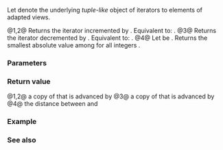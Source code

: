 {{title|operator+,-{{small|(ranges::zip_view::''iterator'')}}}}
{{cpp/ranges/zip_view/navbar}}

{{dcl begin}}
{{dcl|num=1|since=c++23|1=
friend constexpr /*iterator*/ operator+( const /*iterator*/&amp; i, difference_type n )
    requires /*all-random-access*/&lt;Const, Views...&gt;;
}}
{{dcl|num=2|since=c++23|1=
friend constexpr /*iterator*/ operator+( difference_type n, const /*iterator*/&amp; i )
    requires /*all-random-access*/&lt;Const, Views...&gt;;
}}
{{dcl|num=3|since=c++23|1=
friend constexpr /*iterator*/ operator-( const /*iterator*/&amp; i, difference_type n )
    requires /*all-random-access*/&lt;Const, Views...&gt;;
}}
{{dcl|num=4|since=c++23|1=
friend constexpr difference_type operator-( const /*iterator*/&amp; i,
                                            const /*iterator*/&amp; j )
    requires (std::sized_sentinel_for&lt;
                  ranges::iterator_t&lt;/*maybe-const*/&lt;Const, Views&gt;&gt;,
                  ranges::iterator_t&lt;/*maybe-const*/&lt;Const, Views&gt;&gt;&gt;
                  and ...);
}}
{{dcl end}}

Let {{tti|current_}} denote the underlying ''tuple-like'' object of iterators to elements of adapted views.

@1,2@ Returns the iterator {{c|i}} incremented by {{c|n}}. Equivalent to:
{{c|1= auto r = i; r += n; return r;}}.
@3@ Returns the iterator {{c|i}} decremented by {{c|n}}. Equivalent to:
{{c|1= auto r = i; r -= n; return r;}}.
@4@ Let {{tti|DIST(k)}} be {{c|1=difference_type(std::get&lt;k&gt;(i.current_) - std::get&lt;k&gt;(j.current_))}}. Returns the smallest absolute value among {{tti|DIST(n)}} for all integers {{c|1=0 &lt;= n &lt; sizeof...(Views)}}.

{{cpp/hidden friend|{{tt|zip_view::''iterator''&lt;Const&gt;}}|plural=yes}}

===Parameters===
{{par begin}}
{{par|i, j|the iterators.}}
{{par|n|position relative to current location.}}
{{par end}}

===Return value===
@1,2@ a copy of {{c|i}} that is advanced by {{c|n}}
@3@ a copy of {{c|i}} that is advanced by {{c|-n}}
@4@ the distance between {{c|i}} and {{c|j}}

===Example===
{{example
|code=
|output=
}}

===See also===
{{dsc begin}}
{{dsc inc|cpp/ranges/adaptor/iterator/dsc operator arith|zip_view}}
{{dsc end}}

{{langlinks|de|es|fr|ja|ru|zh}}